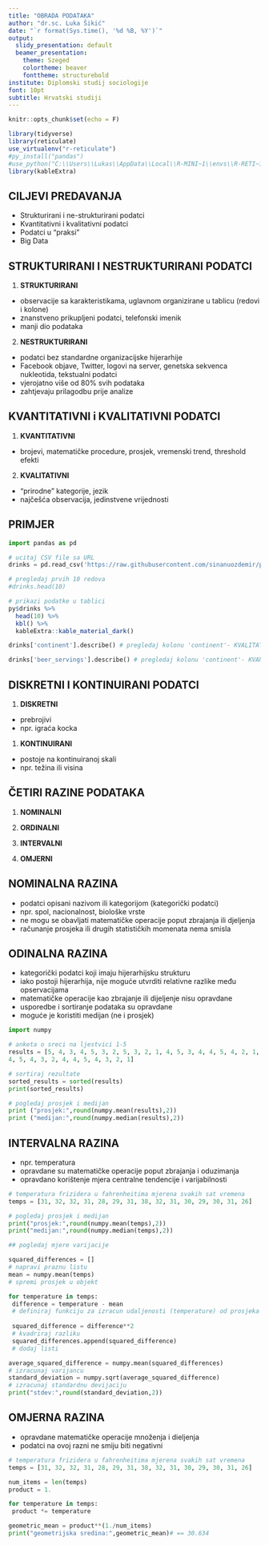 ```yaml
---
title: "OBRADA PODATAKA"
author: "dr.sc. Luka Šikić"
date: "`r format(Sys.time(), '%d %B, %Y')`"
output:
  slidy_presentation: default
  beamer_presentation:
    theme: Szeged
    colortheme: beaver
    fonttheme: structurebold
institute: Diplomski studij sociologije
font: 10pt
subtitle: Hrvatski studiji
---
```


```r
knitr::opts_chunk$set(echo = F)
```

```r

library(tidyverse)
library(reticulate)
use_virtualenv("r-reticulate")
#py_install("pandas")
#use_python("C:\\Users\\Lukas\\AppData\\Local\\R-MINI~1\\envs\\R-RETI~1\\python.exe")
library(kableExtra)
```

## CILJEVI PREDAVANJA

- Strukturirani i ne-strukturirani podatci
- Kvantitativni i kvalitativni podatci
- Podatci u "praksi"
- Big Data

## STRUKTURIRANI I NESTRUKTURIRANI PODATCI


1. **STRUKTURIRANI**
- observacije sa karakteristikama, uglavnom organizirane u tablicu (redovi i kolone)
- znanstveno prikupljeni podatci, telefonski imenik
- manji dio podataka


2. **NESTRUKTURIRANI**
- podatci bez standardne organizacijske hijerarhije 
- Facebook objave, Twitter, logovi na server, genetska sekvenca nukleotida, tekstualni podatci
- vjerojatno više od 80% svih podataka
- zahtjevaju prilagodbu prije analize 



## KVANTITATIVNI i KVALITATIVNI PODATCI

1. **KVANTITATIVNI**
- brojevi, matematičke procedure, prosjek, vremenski trend, threshold efekti

2. **KVALITATIVNI**
- "prirodne" kategorije, jezik
- najčešća observacija, jedinstvene vrijednosti

## PRIMJER

```python
import pandas as pd

# ucitaj CSV file sa URL
drinks = pd.read_csv('https://raw.githubusercontent.com/sinanuozdemir/principles_of_data_science/master/data/chapter_2/drinks.csv')

# pregledaj prvih 10 redova
#drinks.head(10) 
```

```r
# prikazi podatke u tablici
py$drinks %>%
  head(10) %>%
  kbl() %>%
  kableExtra::kable_material_dark()
```
```python

drinks['continent'].describe() # pregledaj kolonu 'continent'- KVALITATTIVNA

drinks['beer_servings'].describe() # pregledaj kolonu 'continent'- KVANTITATIVNA

```


## DISKRETNI I KONTINUIRANI PODATCI

1. **DISKRETNI**
- prebrojivi
- npr. igraća kocka


1. **KONTINUIRANI**
- postoje na kontinuiranoj skali
- npr. težina ili visina


## ČETIRI RAZINE PODATAKA

1. **NOMINALNI**

1. **ORDINALNI**

1. **INTERVALNI**

1. **OMJERNI**


## NOMINALNA RAZINA

- podatci opisani nazivom ili kategorijom (kategorički podatci)
- npr. spol, nacionalnost, biološke vrste 
- ne mogu se obavljati matematičke operacije poput zbrajanja ili djeljenja
- računanje prosjeka ili drugih statističkih momenata nema smisla

## ODINALNA RAZINA

- kategorički podatci koji imaju hijerarhijsku strukturu
- iako postoji hijerarhija, nije moguće utvrditi relativne razlike među opservacijama
- matematičke operacije kao zbrajanje ili dijeljenje nisu opravdane
- usporedbe i sortiranje podataka su opravdane
- moguće je koristiti medijan (ne i prosjek)


```python
import numpy

# anketa o sreci na ljestvici 1-5
results = [5, 4, 3, 4, 5, 3, 2, 5, 3, 2, 1, 4, 5, 3, 4, 4, 5, 4, 2, 1,
4, 5, 4, 3, 2, 4, 4, 5, 4, 3, 2, 1]

# sortiraj rezultate
sorted_results = sorted(results)
print(sorted_results)

# pogledaj prosjek i medijan
print ("prosjek:",round(numpy.mean(results),2))
print ("medijan:",round(numpy.median(results),2))


```

## INTERVALNA RAZINA

- npr. temperatura
- opravdane su matematičke operacije poput zbrajanja i oduzimanja
- opravdano korištenje mjera centralne tendencije i varijabilnosti


```python
# temperatura frizidera u fahrenheitima mjerena svakih sat vremena
temps = [31, 32, 32, 31, 28, 29, 31, 38, 32, 31, 30, 29, 30, 31, 26]

# pogledaj prosjek i medijan
print("prosjek:",round(numpy.mean(temps),2))
print("medijan:",round(numpy.median(temps),2))

## pogledaj mjere varijacije

squared_differences = []
# napravi praznu listu
mean = numpy.mean(temps)
# spremi prosjek u objekt

for temperature in temps:
 difference = temperature - mean
 # definiraj funkciju za izracun udaljenosti (temperature) od prosjeka
 
 squared_difference = difference**2
 # kvadriraj razliku
 squared_differences.append(squared_difference)
 # dodaj listi

average_squared_difference = numpy.mean(squared_differences)
# izracunaj varijancu
standard_deviation = numpy.sqrt(average_squared_difference)
# izracunaj standardnu devijaciju
print("stdev:",round(standard_deviation,2)) 

```


## OMJERNA RAZINA

- opravdane matematičke operacije množenja i dieljenja
- podatci na ovoj razni ne smiju biti negativni


```python

# temperatura frizidera u fahrenheitima mjerena svakih sat vremena
temps = [31, 32, 32, 31, 28, 29, 31, 38, 32, 31, 30, 29, 30, 31, 26]

num_items = len(temps)
product = 1.

for temperature in temps:
 product *= temperature

geometric_mean = product**(1./num_items)
print("geometrijska sredina:",geometric_mean)# == 30.634

```





















